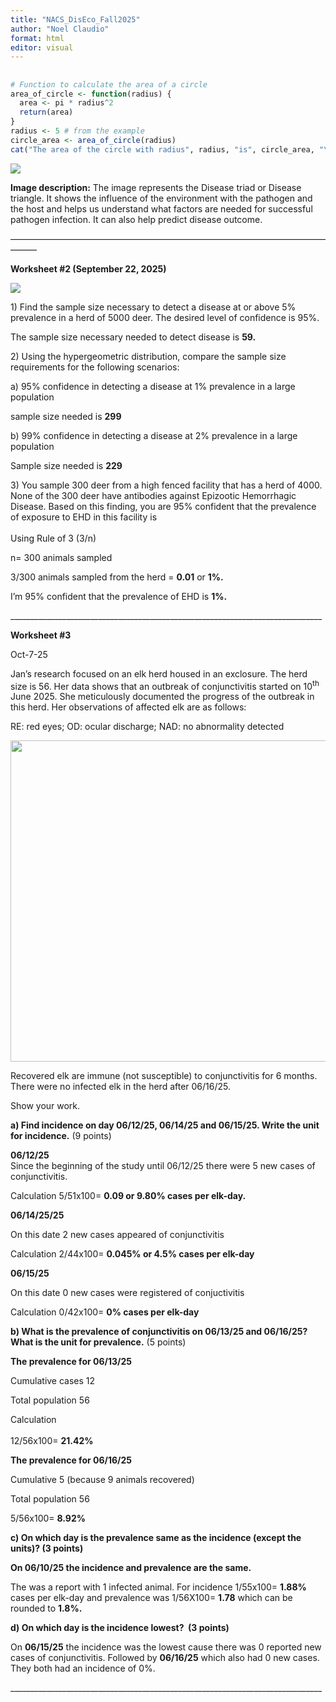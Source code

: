 ```yaml
---
title: "NACS_DisEco_Fall2025"
author: "Noel Claudio"
format: html
editor: visual
---
```


## 

```r
# Function to calculate the area of a circle
area_of_circle <- function(radius) {
  area <- pi * radius^2
  return(area)
}
radius <- 5 # from the example
circle_area <- area_of_circle(radius)
cat("The area of the circle with radius", radius, "is", circle_area, "\n")
```

![](images/clipboard-3760563717.png)

**Image description:** The image represents the Disease triad or Disease triangle. It shows the influence of the environment with the pathogen and the host and helps us understand what factors are needed for successful pathogen infection. It can also help predict disease outcome.

———————————————————————————————————————

**Worksheet #2 (September 22, 2025)**

![](images/clipboard-3939533899.png)

1\) Find the sample size necessary to detect a disease at or above 5% prevalence in a herd of 5000 deer. The desired level of confidence is 95%.

The sample size necessary needed to detect disease is **59.**

2\) Using the hypergeometric distribution, compare the sample size requirements for the following scenarios:

a\) 95% confidence in detecting a disease at 1% prevalence in a large population

sample size needed is **299**

b\) 99% confidence in detecting a disease at 2% prevalence in a large population

Sample size needed is **229**

3\) You sample 300 deer from a high fenced facility that has a herd of 4000. None of the 300 deer have antibodies against Epizootic Hemorrhagic Disease. Based on this finding, you are 95% confident that the prevalence of exposure to EHD in this facility is\
\
Using Rule of 3 (3/n)

n= 300 animals sampled

3/300 animals sampled from the herd = **0.01** or **1%.**

I'm 95% confident that the prevalence of EHD is **1%.**

\_\_\_\_\_\_\_\_\_\_\_\_\_\_\_\_\_\_\_\_\_\_\_\_\_\_\_\_\_\_\_\_\_\_\_\_\_\_\_\_\_\_\_\_\_\_\_\_\_\_\_\_\_\_\_\_\_\_\_\_\_\_\_\_\_\_\_\_\_\_\_\_\_\_\_\_\_\_

**Worksheet #3**

Oct-7-25

Jan’s research focused on an elk herd housed in an exclosure. The herd size is 56. Her data shows that an outbreak of conjunctivitis started on 10^th^ June 2025. She meticulously documented the progress of the outbreak in this herd. Her observations of affected elk are as follows:

RE: red eyes; OD: ocular discharge; NAD: no abnormality detected

![](images/clipboard-1916663036.png){width="514"}

Recovered elk are immune (not susceptible) to conjunctivitis for 6 months. There were no infected elk in the herd after 06/16/25.

Show your work.

**a) Find incidence on day 06/12/25, 06/14/25 and 06/15/25. Write the unit for incidence.** (9 points)

**06/12/25**\
Since the beginning of the study until 06/12/25 there were 5 new cases of conjunctivitis.

Calculation 5/51x100= **0.09 or 9.80% cases per elk-day.**

**06/14/25/25**

On this date 2 new cases appeared of conjunctivitis

Calculation 2/44x100= **0.045% or 4.5% cases per elk-day**

**06/15/25**

On this date 0 new cases were registered of conjuctivitis

Calculation 0/42x100= **0% cases per elk-day**

**b) What is the prevalence of conjunctivitis on 06/13/25 and 06/16/25? What is the unit for prevalence.** (5 points)

**The prevalence for 06/13/25**

Cumulative cases 12

Total population 56

Calculation\
\
12/56x100= **21.42%**

**The prevalence for 06/16/25**

Cumulative 5 (because 9 animals recovered)

Total population 56\

5/56x100= **8.92%**

**c) On which day is the prevalence same as the incidence (except the units)? (3 points)**

**On 06/10/25 the incidence and prevalence are the same.**

The was a report with 1 infected animal. For incidence 1/55x100= **1.88%** cases per elk-day and prevalence was 1/56X100= **1.78** which can be rounded to **1.8%.**

**d) On which day is the incidence lowest?  (3 points)**

On **06/15/25** the incidence was the lowest cause there was 0 reported new cases of conjunctivitis. Followed by **06/16/25** which also had 0 new cases. They both had an incidence of 0%.

\_\_\_\_\_\_\_\_\_\_\_\_\_\_\_\_\_\_\_\_\_\_\_\_\_\_\_\_\_\_\_\_\_\_\_\_\_\_\_\_\_\_\_\_\_\_\_\_\_\_\_\_\_\_\_\_\_\_\_\_\_\_\_\_\_\_\_\_\_\_\_\_\_\_\_\_\_\_
